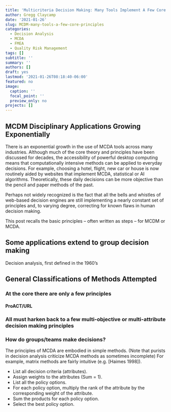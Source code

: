```yaml
---
title: 'Multicriteria Decision Making: Many Tools Implement A Few Core Principles'
author: Gregg Claycamp
date: '2021-01-26'
slug: MCDM-many-tools-a-few-core-principles
categories:
  - Decision Analysis
  - MCDA
  - FMEA
  - Quality Risk Management
tags: []
subtitle: ''
summary: ''
authors: []
draft: yes
lastmod: '2021-01-26T08:18:40-06:00'
featured: no
image:
  caption: ''
  focal_point: ''
  preview_only: no
projects: []
---
```


## MCDM Disciplinary Applications Growing Exponentially

There is an exponential growth in the use of MCDA tools across many industries. Although much of the core theory and principles have been discussed for decades, the accessibility of powerful desktop computing means that computationally intensive methods can be applied to everyday decisions. For example, choosing a hotel, flight, new car or house is now routinely aided by websites that implement MCDA, statistical or AI algorithms. Theoretically, these daily decisions can be more objective than the pencil and paper methods of the past.

Perhaps not widely recognized is the fact that all the bells and whistles of web-based decision engines are still implementing a nearly constant set of principles and, to varying degree, correcting for known flaws in human decision making.

This post recalls the basic principles -- often written as steps -- for MCDM or MCDA.

## Some applications extend to group decision making

Decision analysis, first defined in the 1960's

## General Classifications of Methods Attempted

### At the core there are only a few principles

#### ProACT/URL

### All must harken back to a few multi-objective or multi-attribute decision making principles

### How do groups/teams make decisions?

The principles of MCDA are embodied in simple methods. (Note that purists in decision analysis criticize MCDA methods as sometimes incomplete) For example, matrix methods are fairly intuitive (e.g. [Haimes 1998]).

-   List all decision criteria (attributes).
-   Assign weights to the attributes (Sum = 1).
-   List all the policy options.
-   For each policy option, multiply the rank of the attribute by the corresponding weight of the attribute.
-   Sum the products for each policy option.
-   Select the best policy option.
